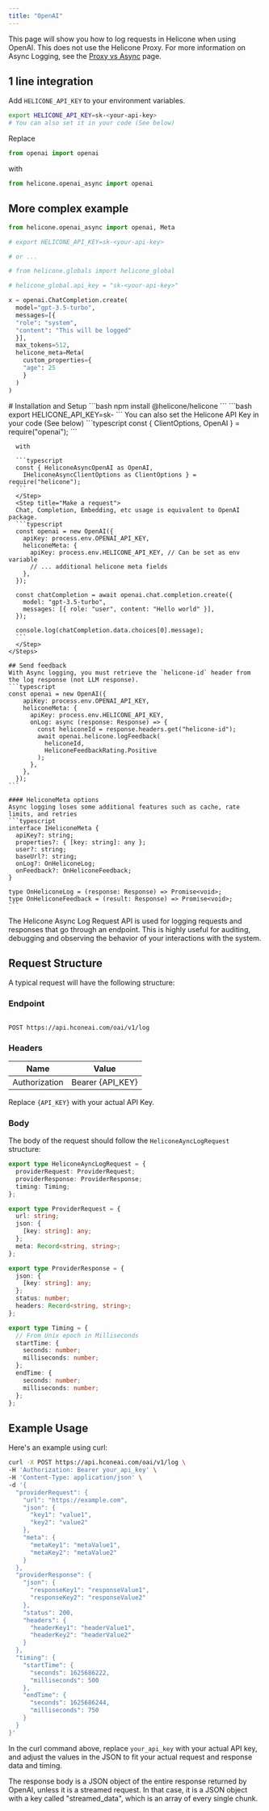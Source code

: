 ```yaml
---
title: "OpenAI"
---
```


This page will show you how to log requests in Helicone when using OpenAI. This does not use the Helicone Proxy.
For more information on Async Logging, see the [Proxy vs Async](/getting-started/proxy-vs-async) page.

<Tabs>
  <Tab title="Python">

## 1 line integration

Add `HELICONE_API_KEY` to your environment variables.

```bash
export HELICONE_API_KEY=sk-<your-api-key>
# You can also set it in your code (See below)
```

Replace

```python
from openai import openai
```

with

```python
from helicone.openai_async import openai
```

## More complex example

```python
from helicone.openai_async import openai, Meta

# export HELICONE_API_KEY=sk-<your-api-key>

# or ...

# from helicone.globals import helicone_global

# helicone_global.api_key = "sk-<your-api-key>"

x = openai.ChatCompletion.create(
  model="gpt-3.5-turbo",
  messages=[{
  "role": "system",
  "content": "This will be logged"
  }],
  max_tokens=512,
  helicone_meta=Meta(
    custom_properties={
    "age": 25
    }
  )
)

```

  </Tab>
  <Tab title="Node.js">
    # Installation and Setup
    <Steps>
      <Step title="To get started, install the `helicone-openai` package">
      ```bash
      npm install @helicone/helicone
      ```
      </Step>
      <Step title="Set `HELICONE_API_KEY` as an environment variable">
       ```bash
      export HELICONE_API_KEY=sk-<your-api-key>
      ```
      <Info>You can also set the Helicone API Key in your code (See below)</Info>
      </Step>
      <Step title="Replace">
      ```typescript
      const { ClientOptions, OpenAI } = require("openai");
      ```

      with

      ```typescript
      const { HeliconeAsyncOpenAI as OpenAI,
        IHeliconeAsyncClientOptions as ClientOptions } = require("helicone");
      ```
      </Step>
      <Step title="Make a request">
      Chat, Completion, Embedding, etc usage is equivalent to OpenAI package.
      ```typescript
      const openai = new OpenAI({
        apiKey: process.env.OPENAI_API_KEY,
        heliconeMeta: {
          apiKey: process.env.HELICONE_API_KEY, // Can be set as env variable
          // ... additional helicone meta fields
        },
      });

      const chatCompletion = await openai.chat.completion.create({
        model: "gpt-3.5-turbo",
        messages: [{ role: "user", content: "Hello world" }],
      });

      console.log(chatCompletion.data.choices[0].message);
      ```
      </Step>
    </Steps>

    ## Send feedback
    With Async logging, you must retrieve the `helicone-id` header from the log response (not LLM response).
    ```typescript
    const openai = new OpenAI({
        apiKey: process.env.OPENAI_API_KEY,
        heliconeMeta: {
          apiKey: process.env.HELICONE_API_KEY,
          onLog: async (response: Response) => {
            const heliconeId = response.headers.get("helicone-id");
            await openai.helicone.logFeedback(
              heliconeId,
              HeliconeFeedbackRating.Positive
            );
          },
        },
      });
    ```

    #### HeliconeMeta options
    Async logging loses some additional features such as cache, rate limits, and retries
    ```typescript
    interface IHeliconeMeta {
      apiKey?: string;
      properties?: { [key: string]: any };
      user?: string;
      baseUrl?: string;
      onLog?: OnHeliconeLog;
      onFeedback?: OnHeliconeFeedback;
    }

    type OnHeliconeLog = (response: Response) => Promise<void>;
    type OnHeliconeFeedback = (result: Response) => Promise<void>;
    ```

  </Tab>
  <Tab title="Raw">
  The Helicone Async Log Request API is used for logging requests and responses that
go through an endpoint. This is highly useful for auditing, debugging and observing
the behavior of your interactions with the system.

## Request Structure

A typical request will have the following structure:

### Endpoint

```

POST https://api.hconeai.com/oai/v1/log

```

### Headers

| Name          | Value            |
| ------------- | ---------------- |
| Authorization | Bearer {API_KEY} |

Replace `{API_KEY}` with your actual API Key.

### Body

The body of the request should follow the `HeliconeAyncLogRequest` structure:

```ts
export type HeliconeAyncLogRequest = {
  providerRequest: ProviderRequest;
  providerResponse: ProviderResponse;
  timing: Timing;
};

export type ProviderRequest = {
  url: string;
  json: {
    [key: string]: any;
  };
  meta: Record<string, string>;
};

export type ProviderResponse = {
  json: {
    [key: string]: any;
  };
  status: number;
  headers: Record<string, string>;
};

export type Timing = {
  // From Unix epoch in Milliseconds
  startTime: {
    seconds: number;
    milliseconds: number;
  };
  endTime: {
    seconds: number;
    milliseconds: number;
  };
};
```

## Example Usage

Here's an example using curl:

```sh
curl -X POST https://api.hconeai.com/oai/v1/log \
-H 'Authorization: Bearer your_api_key' \
-H 'Content-Type: application/json' \
-d '{
  "providerRequest": {
    "url": "https://example.com",
    "json": {
      "key1": "value1",
      "key2": "value2"
    },
    "meta": {
      "metaKey1": "metaValue1",
      "metaKey2": "metaValue2"
    }
  },
  "providerResponse": {
    "json": {
      "responseKey1": "responseValue1",
      "responseKey2": "responseValue2"
    },
    "status": 200,
    "headers": {
      "headerKey1": "headerValue1",
      "headerKey2": "headerValue2"
    }
  },
  "timing": {
    "startTime": {
      "seconds": 1625686222,
      "milliseconds": 500
    },
    "endTime": {
      "seconds": 1625686244,
      "milliseconds": 750
    }
  }
}'
```

In the curl command above, replace `your_api_key` with your actual API key, and adjust the values in the JSON to fit your actual request and response data and timing.

The response body is a JSON object of the entire response returned by OpenAI, unless it is a streamed request. In that case, it is a JSON object with a key called "streamed_data", which is an array of every single chunk.

</Tab>
</Tabs>
